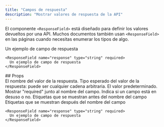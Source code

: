 ```yaml
---
title: "Campos de respuesta"
description: "Mostrar valores de respuesta de la API"
---
```


El componente `<ResponseField>` está diseñado para definir los valores devueltos por una API. Muchos documentos también usan `<ResponseField>` en las páginas cuando necesitas enumerar los tipos de algo.

<ResponseField name="response" type="string" required>
  Un ejemplo de campo de respuesta
</ResponseField>

```mdx
<ResponseField name="response" type="string" required>
  Un ejemplo de campo de respuesta
</ResponseField>
```

<div id="props">
  ## Props
</div>

<ResponseField name="name" type="string" required>
  El nombre del valor de la respuesta.
</ResponseField>

<ResponseField name="type" type="string" required>
  Tipo esperado del valor de la respuesta: puede ser cualquier cadena arbitraria.
</ResponseField>

<ResponseField name="default" type="string">
  El valor predeterminado.
</ResponseField>

<ResponseField name="required" type="boolean">
  Mostrar "required" junto al nombre del campo.
</ResponseField>

<ResponseField name="deprecated" type="boolean">
  Indica si un campo está en desuso o no.
</ResponseField>

<ResponseField name="pre" type="string[]">
  Etiquetas que se muestran antes del nombre del campo
</ResponseField>

<ResponseField name="post" type="string[]">
  Etiquetas que se muestran después del nombre del campo
</ResponseField>

<RequestExample>

```mdx Response Field Example
<ResponseField name="response" type="string" required>
  Un ejemplo de campo de respuesta
</ResponseField>
```

</RequestExample>